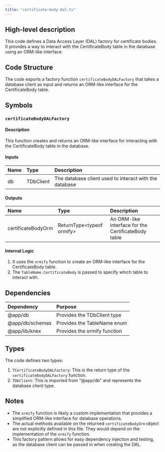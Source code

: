 ```yaml
---
title: "certificate-body-dal.ts"
---
```


## High-level description
This code defines a Data Access Layer (DAL) factory for certificate bodies. It provides a way to interact with the CertificateBody table in the database using an ORM-like interface.

## Code Structure
The code exports a factory function `certificateBodyDALFactory` that takes a database client as input and returns an ORM-like interface for the CertificateBody table.

## Symbols

### `certificateBodyDALFactory`
#### Description
This function creates and returns an ORM-like interface for interacting with the CertificateBody table in the database.

#### Inputs
| Name | Type | Description |
|:-----|:-----|:------------|
| db | TDbClient | The database client used to interact with the database |

#### Outputs
| Name | Type | Description |
|:-----|:-----|:------------|
| certificateBodyOrm | ReturnType&lt;typeof ormify&gt; | An ORM-like interface for the CertificateBody table |

#### Internal Logic
1. It uses the `ormify` function to create an ORM-like interface for the CertificateBody table.
2. The `TableName.CertificateBody` is passed to specify which table to interact with.

## Dependencies
| Dependency | Purpose |
|:-----------|:--------|
| @app/db | Provides the TDbClient type |
| @app/db/schemas | Provides the TableName enum |
| @app/lib/knex | Provides the ormify function |

## Types
The code defines two types:
1. `TCertificateBodyDALFactory`: This is the return type of the `certificateBodyDALFactory` function.
2. `TDbClient`: This is imported from "@app/db" and represents the database client type.

## Notes
- The `ormify` function is likely a custom implementation that provides a simplified ORM-like interface for database operations.
- The actual methods available on the returned `certificateBodyOrm` object are not explicitly defined in this file. They would depend on the implementation of the `ormify` function.
- This factory pattern allows for easy dependency injection and testing, as the database client can be passed in when creating the DAL.